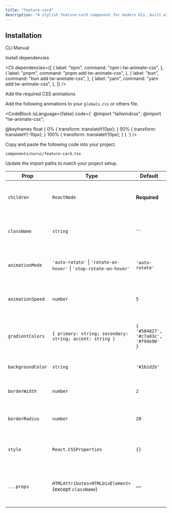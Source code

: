 ```yaml
---
title: "feature-card"
description: "A stylish feature-card component for modern UIs, built with accessibility and animation in mind."
---
```


<ComponentPreview componentName="featureCard" />

## Installation

<Tabs defaultValue="cli">

<TabsList>
  <TabsTrigger value="cli">CLI</TabsTrigger>
  <TabsTrigger value="manual">Manual</TabsTrigger>
</TabsList>

<TabsContent value="cli">
  <Cli />
</TabsContent>

<TabsContent value="manual">

<Steps>

<Step>Install dependencies</Step>

<Cli
  dependencies={[
    {
      label: "npm",
      command: "npm i tw-animate-css",
    },
    {
      label: "pnpm",
      command: "pnpm add tw-animate-css",
    },
    {
      label: "bun",
      command: "bun add tw-animate-css",
    },
    {
      label: "yarn",
      command: "yarn add tw-animate-css",
    },
  ]}
/>

<Step>Add the required CSS animations</Step>

Add the following animations to your `globals.css` or others file.

<CodeBlock
  isLanguage={false} code={`
@import "tailwindcss";
@import "tw-animate-css";

@keyframes float {
0% {
transform: translateY(0px);
}
50% {
transform: translateY(-10px);
}
100% {
transform: translateY(0px);
}
}
`}
/>

<Step>Copy and paste the following code into your project.</Step>

`components/nurui/feature-card.tsx`

<CodeBlock componentName="featureCard" fileName="animation-gradient-border" />

<Step>Update the import paths to match your project setup.</Step>
   
</Steps>

</TabsContent>

</Tabs>

| Prop              | Type                                                               | Default                               | Description                                                |
| ----------------- | ------------------------------------------------------------------ | ------------------------------------- | ---------------------------------------------------------- |
| `children`        | `ReactNode`                                                        | **Required**                          | Elements or content inside the bordered box.               |
| `className`       | `string`                                                           | `''`                                  | Additional custom classes to apply to the outer div.       |
| `animationMode`   | `'auto-rotate'` \| `'rotate-on-hover'` \| `'stop-rotate-on-hover'` | `'auto-rotate'`                       | Defines when the gradient border rotates.                  |
| `animationSpeed`  | `number`                                                           | `5`                                   | Speed of the rotation in seconds. Lower is faster.         |
| `gradientColors`  | `{ primary: string; secondary: string; accent: string }`           | `{ '#584827', '#c7a03c', '#f9de90' }` | Defines the gradient color stops for the rotating border.  |
| `backgroundColor` | `string`                                                           | `'#1b1d2b'`                           | Background color of the inner box.                         |
| `borderWidth`     | `number`                                                           | `2`                                   | Width of the gradient border in pixels.                    |
| `borderRadius`    | `number`                                                           | `20`                                  | Border radius of the box in pixels.                        |
| `style`           | `React.CSSProperties`                                              | `{}`                                  | Inline styles to further customize the component.          |
| `...props`        | `HTMLAttributes<HTMLDivElement>` (except `className`)              | —                                     | Other native div props like `id`, `title`, `onClick`, etc. |
